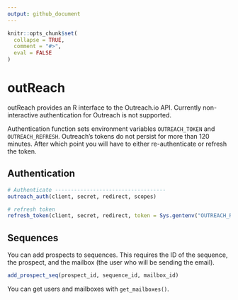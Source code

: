 ```yaml
---
output: github_document
---
```


<!-- README.md is generated from README.Rmd. Please edit that file -->

```r
knitr::opts_chunk$set(
  collapse = TRUE,
  comment = "#>",
  eval = FALSE
)
```

# outReach

<!-- badges: start -->
<!-- badges: end -->

outReach provides an R interface to the Outreach.io API. Currently non-interactive authentication for Outreach is not supported.

Authentication function sets environment variables `OUTREACH_TOKEN` and `OUTREACH_REFRESH`. Outreach's tokens do not persist for more than 120 minutes. After which point you will have to either re-authenticate or refresh the token. 


## Authentication 

```r
# Authenticate -----------------------------------
outreach_auth(client, secret, redirect, scopes)

# refresh token
refresh_token(client, secret, redirect, token = Sys.gentenv("OUTREACH_REFRESH"))
```

## Sequences

You can add prospects to sequences. This requires the ID of the sequence, the prospect, and the mailbox (the user who will be sending the email).

```r
add_prospect_seq(prospect_id, sequence_id, mailbox_id)
```

You can get users and mailboxes with  `get_mailboxes()`.

